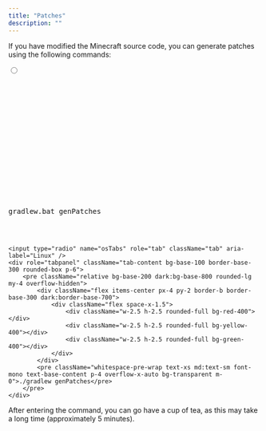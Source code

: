 ```yaml
---
title: "Patches"
description: ""
---
```


If you have modified the Minecraft source code, you can generate patches using the following commands:

<div role="tablist" className="tabs tabs-lifted my-6">
    <input type="radio" name="osTabs" role="tab" className="tab" aria-label="Windows" defaultChecked />
    <div role="tabpanel" className="tab-content bg-base-100 border-base-300 rounded-box p-6">
        <pre className="relative bg-base-200 dark:bg-base-800 rounded-lg my-4 overflow-hidden">
            <div className="flex items-center px-4 py-2 border-b border-base-300 dark:border-base-700">
                <div className="flex space-x-1.5">
                    <div className="w-2.5 h-2.5 rounded-full bg-red-400"></div>
                    <div className="w-2.5 h-2.5 rounded-full bg-yellow-400"></div>
                    <div className="w-2.5 h-2.5 rounded-full bg-green-400"></div>
                </div>
            </div>
            <pre className="whitespace-pre-wrap text-xs md:text-sm font-mono text-base-content p-4 overflow-x-auto bg-transparent m-0">gradlew.bat genPatches</pre>
        </pre>
    </div>

    <input type="radio" name="osTabs" role="tab" className="tab" aria-label="Linux" />
    <div role="tabpanel" className="tab-content bg-base-100 border-base-300 rounded-box p-6">
        <pre className="relative bg-base-200 dark:bg-base-800 rounded-lg my-4 overflow-hidden">
            <div className="flex items-center px-4 py-2 border-b border-base-300 dark:border-base-700">
                <div className="flex space-x-1.5">
                    <div className="w-2.5 h-2.5 rounded-full bg-red-400"></div>
                    <div className="w-2.5 h-2.5 rounded-full bg-yellow-400"></div>
                    <div className="w-2.5 h-2.5 rounded-full bg-green-400"></div>
                </div>
            </div>
            <pre className="whitespace-pre-wrap text-xs md:text-sm font-mono text-base-content p-4 overflow-x-auto bg-transparent m-0">./gradlew genPatches</pre>
        </pre>
    </div>
</div>

<p>After entering the command, you can go have a cup of tea, as this may take a long time (approximately 5 minutes).</p>